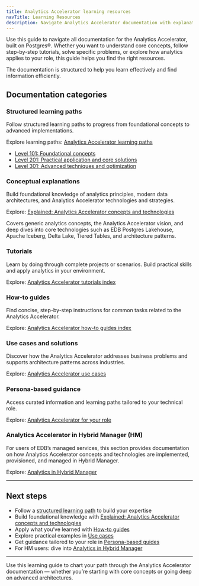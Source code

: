 ```yaml
---
title: Analytics Accelerator learning resources
navTitle: Learning Resources
description: Navigate Analytics Accelerator documentation with explanations, tutorials, how-to guides, use cases, persona-based guidance, and structured learning paths.
---
```


Use this guide to navigate all documentation for the Analytics Accelerator, built on Postgres®. Whether you want to understand core concepts, follow step-by-step tutorials, solve specific problems, or explore how analytics applies to your role, this guide helps you find the right resources.

The documentation is structured to help you learn effectively and find information efficiently.

## Documentation categories

### Structured learning paths

Follow structured learning paths to progress from foundational concepts to advanced implementations.

Explore learning paths: [Analytics Accelerator learning paths](paths/)

-   [Level 101: Foundational concepts](paths/101)
-   [Level 201: Practical application and core solutions](paths/201)
-   [Level 301: Advanced techniques and optimization](paths/301)

### Conceptual explanations

Build foundational knowledge of analytics principles, modern data architectures, and Analytics Accelerator technologies and strategies.

Explore: [Explained: Analytics Accelerator concepts and technologies](explained/)

Covers generic analytics concepts, the Analytics Accelerator vision, and deep dives into core technologies such as EDB Postgres Lakehouse, Apache Iceberg, Delta Lake, Tiered Tables, and architecture patterns.

### Tutorials

Learn by doing through complete projects or scenarios. Build practical skills and apply analytics in your environment.

Explore: [Analytics Accelerator tutorials index](tutorials/)

### How-to guides

Find concise, step-by-step instructions for common tasks related to the Analytics Accelerator.

Explore: [Analytics Accelerator how-to guides index](/edb-postgres-ai/1.2/hybrid-manager/analytics/learn/how-to/)

### Use cases and solutions

Discover how the Analytics Accelerator addresses business problems and supports architecture patterns across industries.

Explore: [Analytics Accelerator use cases](/edb-postgres-ai/1.2/hybrid-manager/analytics/learn/use-cases/)

### Persona-based guidance

Access curated information and learning paths tailored to your technical role.

Explore: [Analytics Accelerator for your role](./personas.mdx)

### Analytics Accelerator in Hybrid Manager (HM)

For users of EDB’s managed services, this section provides documentation on how Analytics Accelerator concepts and technologies are implemented, provisioned, and managed in Hybrid Manager.

Explore: [Analytics in Hybrid Manager](../../analytics/)

* * *

## Next steps

-   Follow a [structured learning path](paths/) to build your expertise
-   Build foundational knowledge with [Explained: Analytics Accelerator concepts and technologies](explained/)
-   Apply what you’ve learned with [How-to guides](/edb-postgres-ai/1.2/hybrid-manager/analytics/learn/how-to/)
-   Explore practical examples in [Use cases](/edb-postgres-ai/1.2/hybrid-manager/analytics/learn/use-cases/)
-   Get guidance tailored to your role in [Persona-based guides](./personas.mdx)
-   For HM users: dive into [Analytics in Hybrid Manager](../../analytics/)

* * *

Use this learning guide to chart your path through the Analytics Accelerator documentation — whether you’re starting with core concepts or going deep on advanced architectures.
